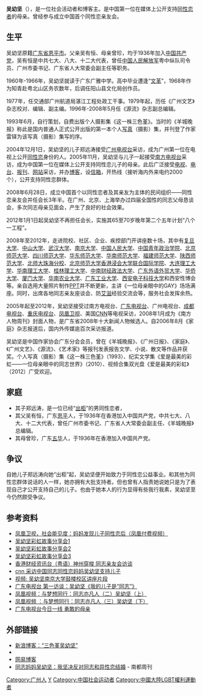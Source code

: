 {{no footnotes|time=2017-07-07T11:03:43+00:00}}
{{BLPsources|time=2019-10-15}}
{{Infobox_Person
| name = 吴幼坚
|image= 
|occupation= 社会活动者、博客主
| period = 
|birth_name=
| Sex = 女
|birth_date= {{bda|1947|4|25}}
|birth_place= 
|death_date= 
|death_place= 
| nationality = {{PRC}}
| residence = 广东省广州市
| party =
| religion =
| spouse = 郑成波
| relatives = 吴有恒（父）<br>曾珍（母）<br>郑远涛（子）
| educate = 
*广雅中学（1960年－1966年）
| past = 
| work =
*《在天地间坦然开放》
*《红星长征队》
*《无私战士有情人》
*《为了心中的彩虹》
*《儿子生在花好月圆时》
| award =
}}

'''吴幼坚'''（{{bd|1947年|4月25日||}}），是一位社会活动者和博客主。是中国第一位在媒体上公开支持[[同性恋者|同性恋者]]的母亲。曾经参与成立中国首个同性恋亲友会。

==生平==
吴幼坚原籍[[广东省|广东省]][[恩平市|恩平市]]。父亲吴有恒、母亲曾珍，均于1936年加入[[中国共产党|中国共产党]]，吴有恒是中共七大、八大、十二大代表，曾任[[中国人民解放军|中国人民解放军]]粤中纵队司令员、广州市委书记、广东省人大常委会副主任等职务。

1960年-1966年，吴幼坚就读于广东广雅中学。高中毕业遭逢“[[文革|文革]]”，1968年作为知青赴粤北山区务农数年，后调任阳山县文化局创作员。

1977年，任交通部广州航道局湛江工程处政工干事。1979年起，历任《广州文艺》杂志校对、编辑、副主编。1996年-2008年5月任《源流》杂志副总编辑。

1993年6月，自行策划，自费出版个人摄影集《这一株三色堇》。当时的《羊城晚报》称此是国内普通人正式公开出版的第一本个人[[写真|写真]]（摄影）集，并刊登了作家雷铎为该写真（摄影）集写的序。

2004年12月1日，吴幼坚的儿子郑远涛接受[[广州电视台|广州电视台]]采访，成为广州第一位在电视上公开[[同性恋|同性恋]]身份的人。2005年11月，吴幼坚与儿子一起接受[[南方电视台_(中国大陆)|南方电视台]]采访，成为中国第一位在媒体上公开支持同性恋儿子的母亲。此后广泛接受[[电视|电视]]、[[电台|电台]]、[[报刊|报刊]]、[[网站|网站]]采访，并办[[博客|博客]]，设[[信箱|信箱]]，开热线（接听海内外来电约2000个），公开支持同性恋群体。

2008年6月28日，成立中国首个以同性恋者及其亲友为主体的民间组织——同性恋亲友会并任会长3年半。在广州、北京、上海举办过四届全国性的同志父母恳谈会，多次同志母亲见面会，产生了良好的社会效果。

2012年1月1日起吴幼坚不再担任会长，实施其65至70岁晚年第二个五年计划“八个一工程”。

2008年至2012年，走进院校、社区、企业、疾控部门开讲座数十场，其中有[[复旦大学|复旦大学]]、[[中山大学|中山大学]]、[[武汉大学|武汉大学]]、[[南京大学|南京大学]]、[[中国人民大学|中国人民大学]]、[[中国青年政治学院|中国青年政治学院]]、[[北京师范大学|北京师范大学]]、[[四川师范大学|四川师范大学]]、[[华东师范大学|华东师范大学]]、[[华南师范大学|华南师范大学]]、[[福建师范大学|福建师范大学]]、[[陕西师范大学|陕西师范大学]]、[[北师大珠海分校|北师大珠海分校]]、[[北京师范大学|北京师范大学]][[香港浸会大学|香港浸会大学]][[联合国际学院|联合国际学院]]、[[大连理工大学|大连理工大学]]、[[华南理工大学|华南理工大学]]、[[桂林理工大学|桂林理工大学]]、[[中南财经政法大学|中南财经政法大学]]、[[广东外语外贸大学|广东外语外贸大学]]、[[华侨大学|华侨大学]]、[[厦门大学|厦门大学]]、[[华南农业大学|华南农业大学]]、[[广东工业大学|广东工业大学]]、[[西安电子科技大学|西安电子科技大学]]和西安性博会等。亲自选用大量照片制作[[簡報|PPT]]并不断更新，主讲《一位母亲眼中的GAY》场场满座。同时，出席各地同志亲友座谈会、防[[艾滋|艾滋]]经验交流会等，服务社会发挥余热。

2005年起至2012年，吴幼坚接受过南方电视台、[[广东电视台|广东电视台]]、广州电视台、[[成都电视台|成都电视台]]、[[重庆电视台|重庆电视台]]、[[凤凰卫视|凤凰卫视]]、美国[[CNN|CNN]]等电视采访，2008年1月成为《南方人物周刊》封面人物，是广东省2008年十大新闻人物候选人。自2006年8月《家庭》杂志报道后，国内外传媒逾百次采访报道。

吴幼坚是中国作家协会广东分会会员，曾在《羊城晚报》、《广州日报》、《家庭》、《广州文艺》、《源流》、《艺术家》等报刊发表报告文学、小说、散文等作品并获奖。个人写真（摄影）集《这一株三色堇》（1993）、纪实文学集《爱是最美的彩虹——一位母亲眼中的同志世界》（2010）、视频合集双光盘《爱是最美的彩虹》（2012）广受欢迎。

== 家庭 ==
*其子郑远涛，是一位已经“[[出柜|出柜]]”的男同性恋者，{{fact|也是广州第一位在公共媒体上公开自己同性恋身份的人。}}
*其父吴有恒，广东[[恩平|恩平]]人，于1936年在香港加入中国共产党，中共七大、八大、十二大代表，曾任广州市委书记、广东省人大常委会副主任、《羊城晚报》总编辑。
*其母曾珍，广东[[五华县|五华]]人，于1936年在香港加入中国共产党。

== 争议 ==
自她儿子郑远涛向她“出柜”起，吴幼坚便开始致力于同性恋公益事业。和其他为同性恋群体说话的人一样，她亦拥有大批支持者。但也曾有人指责她说她只是为了表现自己才公开支持自己的儿子。也由于她本人的行为显得有些我行我素，吴幼坚至今仍然颇受争议。

== 参考资料== 
*[https://web.archive.org/web/20081224095544/http://itv.ifeng.com/play.aspx?id=510e625b-f934-41f5-9863-6c0c23024dec 凤凰卫视，社会能见度：妈妈发现儿子同性恋后（凤凰付费视频）]
*[http://video.sina.com.cn/v/b/52000994-1734714790.html 吴幼坚彩虹故事分享会1]{{Wayback|url=http://video.sina.com.cn/v/b/52000994-1734714790.html |date=20130404164010 }}
*[http://video.sina.com.cn/v/b/51995046-1734714790.html#51995046 吴幼坚彩虹故事分享会2]{{Wayback|url=http://video.sina.com.cn/v/b/51995046-1734714790.html#51995046 |date=20130404164106 }}
*[http://video.sina.com.cn/v/b/52015526-1734714790.html 吴幼坚彩虹故事分享会3]{{Wayback|url=http://video.sina.com.cn/v/b/52015526-1734714790.html |date=20130404164038 }}
*[http://v.youku.com/v_show/id_XODcxNzMyMTI=.html 香港财经资讯台（粤语）神州穿梭 同志亲友会访谈]{{Wayback|url=http://v.youku.com/v_show/id_XODcxNzMyMTI=.html |date=20091123060004 }}
*[http://www.tudou.com/programs/view/z9ySE3TqqrM/ cnn 采访中国同志同性恋妈妈吴幼坚支持儿子]{{Wayback|url=http://www.tudou.com/programs/view/z9ySE3TqqrM/ |date=20150704143625 }}
*[http://v.youku.com/v_show/id_XMjY3MDAyNjky.html 视频: 吴幼坚南京大学鼓楼校区讲座片段]{{Wayback|url=http://v.youku.com/v_show/id_XMjY3MDAyNjky.html |date=20180925230514 }}
*[http://video.sina.com.cn/v/b/19321492-1572179911.html 广东电视台 第一访谈：吴幼坚《我的儿子是“同志”》]{{Wayback|url=http://video.sina.com.cn/v/b/19321492-1572179911.html |date=20130404164052 }}
*[http://v.ifeng.com/history/renwujingdian//201107/a500a5fc-b68b-4ec5-b7fc-7b2d8a3f6964.shtml 凤凰视频：与梦想同行：同志亦凡人（二）吴幼坚（上）]{{Wayback|url=http://v.ifeng.com/history/renwujingdian//201107/a500a5fc-b68b-4ec5-b7fc-7b2d8a3f6964.shtml |date=20130403055035 }}   
*[http://v.ifeng.com/news/society/201107/6f05eaf9-ba23-41da-a61a-c528b55b9bd2.shtml 凤凰视频 ：与梦想同行：同志亦凡人（三）吴幼坚（下）]{{Wayback|url=http://v.ifeng.com/news/society/201107/6f05eaf9-ba23-41da-a61a-c528b55b9bd2.shtml |date=20130403055048 }}  
*[http://video.sina.com.cn/v/b/19901165-1266309985.html 广东电视台今日一线 勇敢的母亲]{{Wayback|url=http://video.sina.com.cn/v/b/19901165-1266309985.html |date=20130404164025 }}
{{reflist}}

==外部链接==
* [http://blog.sina.com.cn/3sj 新浪博客：“三色堇吴幼坚”]{{Wayback|url=http://blog.sina.com.cn/3sj |date=20090122195108 }}
* {{Sinaweibo|3sj}}
* [http://wyj3sj.blog.163.com/ 网易博客]{{Wayback|url=http://wyj3sj.blog.163.com/ |date=20110630142039 }}
* [https://web.archive.org/web/20110524154406/http://www.nbweekly.com/news/special/201105/26016.aspx 同志妈妈吴幼坚：我坚决反对同志和异性恋结婚] - 南都周刊

{{DEFAULTSORT:wu youjian}}
[[Category:广州人|Category:广州人]]
[[Category:吴姓|Y]]
[[Category:中国社会运动者|Category:中国社会运动者]]
[[Category:中國大陸LGBT權利運動者|Category:中國大陸LGBT權利運動者]]